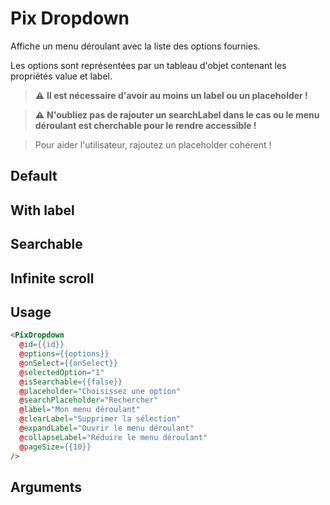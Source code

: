 

<Meta
  title='Form/Dropdown'
  component='PixDropdown'
  argTypes={stories.argTypes}
/>

# Pix Dropdown

Affiche un menu déroulant avec la liste des options fournies.

Les options sont représentées par un tableau d'objet contenant les propriétés value et label.

> **⚠️** __Il est nécessaire d'avoir au moins un label ou un placeholder !__

> **⚠️** __N'oubliez pas de rajouter un searchLabel dans le cas ou le menu déroulant est cherchable pour le rendre accessible !__

> Pour aider l'utilisateur, rajoutez un placeholder cohérent !

## Default

<Canvas>
  <Story name='Dropdown' story={stories.Default} height={200} />
</Canvas>

## With label

<Canvas>
  <Story story={stories.withLabel} height={200} />
</Canvas>

## Searchable

<Canvas>
  <Story name="Searchable" story={stories.searchableDropdown} height={200} />
</Canvas>

## Infinite scroll

<Canvas>
  <Story name="Paginated" story={stories.paginatedDropdown} height={200} />
</Canvas>

## Usage

```html
<PixDropdown
  @id={{id}}
  @options={{options}}
  @onSelect={{onSelect}}
  @selectedOption="1"
  @isSearchable={{false}}
  @placeholder="Choisissez une option"
  @searchPlaceholder="Rechercher"
  @label="Mon menu déroulant"
  @clearLabel="Supprimer la sélection"
  @expandLabel="Ouvrir le menu déroulant"
  @collapseLabel="Réduire le menu déroulant"
  @pageSize={{10}}
/>
```

## Arguments

<ArgsTable story="Dropdown" />

